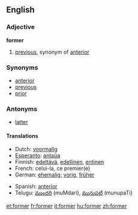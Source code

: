 ==English==

{{rank|minutes|appear|thoughts|661|former|twenty|lips|donations}}

===Adjective===
'''former'''

# [[previous]], synonym of [[anterior]]

===Synonyms===
*[[anterior]]
*[[previous]]
*[[prior]]

===Antonyms===
*[[latter]]

====Translations====
{{top}}
*Dutch: [[voormalig]]
*[[Esperanto]]: [[antaŭa]]
*Finnish: [[edeltävä]], [[edellinen]], [[entinen]]
*French: celui-la, ce premier(e)
*German: [[ehemalig]]; [[vorig]], [[früher]]
{{mid}}
*Spanish: [[anterior]]
*Telugu: [[ముందరి]] (muMdari), [[మునుపటి]] (munupaTi)
{{bottom}}

[[et:former]]
[[fr:former]]
[[it:former]]
[[hu:former]]
[[zh:former]]